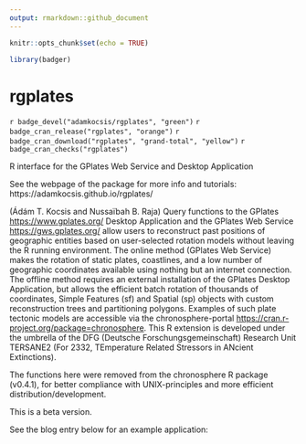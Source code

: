 ```yaml
---
output: rmarkdown::github_document
---
```


```r
knitr::opts_chunk$set(echo = TRUE)

library(badger)
```

# rgplates 

`r badge_devel("adamkocsis/rgplates", "green")`
`r badge_cran_release("rgplates", "orange")`
`r badge_cran_download("rgplates", "grand-total", "yellow")`
`r badge_cran_checks("rgplates")`

R interface for the GPlates Web Service and Desktop Application 

See the webpage of the package for more info and tutorials: https://adamkocsis.github.io/rgplates/

(Ádám T. Kocsis and Nussaïbah B. Raja)
Query functions to the GPlates <https://www.gplates.org/> Desktop Application and the GPlates Web Service <https://gws.gplates.org/> allow users to reconstruct past positions of geographic entities based on user-selected rotation models without leaving the R running environment. The online method (GPlates Web Service) makes the rotation of static plates, coastlines, and a low number of geographic coordinates available using nothing but an internet connection. The offline method requires an external installation of the GPlates Desktop Application, but allows the efficient batch rotation of thousands of coordinates, Simple Features (sf) and Spatial (sp) objects with custom reconstruction trees and partitioning polygons. Examples of such plate tectonic models are accessible via the chronosphere-portal <https://cran.r-project.org/package=chronosphere>. This R extension is developed under the umbrella of the DFG (Deutsche Forschungsgemeinschaft) Research Unit TERSANE2 (For 2332, TEmperature Related Stressors in ANcient Extinctions).

The functions here were removed from the chronosphere R package (v0.4.1), for better compliance with UNIX-principles and more efficient distribution/development.

This is a beta version. 

See the blog entry below for an example application:

